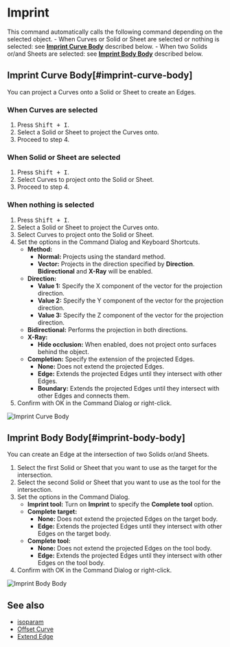 
<Reference shortcut="Shift + I" command="Imprint" button="" />

# Imprint

This command automatically calls the following command depending on the selected object.
     - When Curves or Solid or Sheet are selected or nothing is selected: see [**Imprint Curve Body**](#imprint-curve-body) described below.
     - When two Solids or/and Sheets are selected: see [**Imprint Body Body**](#imprint-body-body) described below.

## Imprint Curve Body[#imprint-curve-body]

You can project a  Curves onto a Solid or Sheet to create an Edges.

### When Curves are selected

1. Press <kbd>Shift + I</kbd>.
2. Select a Solid or Sheet to project the Curves onto.
3. Proceed to step 4.

### When Solid or Sheet are selected

1. Press <kbd>Shift + I</kbd>.
2. Select Curves to project onto the Solid or Sheet.
3. Proceed to step 4.

### When nothing is selected

1. Press <kbd>Shift + I</kbd>.
2. Select a Solid or Sheet to project the Curves onto.
3. Select Curves to project onto the Solid or Sheet.
4. Set the options in the Command Dialog and Keyboard Shortcuts.
   - **Method:**
        - **Normal:** Projects using the standard method.
        - **Vector:** Projects in the direction specified by **Direction**. **Bidirectional** and **X-Ray** will be enabled.
   - **Direction:**
        - **Value 1:** Specify the X component of the vector for the projection direction.
        - **Value 2:** Specify the Y component of the vector for the projection direction.
        - **Value 3:** Specify the Z component of the vector for the projection direction.
   - **Bidirectional:** Performs the projection in both directions.
   - **X-Ray:** 
        - **Hide occlusion:** When enabled, does not project onto surfaces behind the object.
   - **Completion:** Specify the extension of the projected Edges.
        - **None:** Does not extend the projected Edges.
        - **Edge:** Extends the projected Edges until they intersect with other Edges.
        - **Boundary:** Extends the projected Edges until they intersect with other Edges and connects them.
5. Confirm with OK in the Command Dialog or right-click.

![Imprint Curve Body](/img/imprint-curve-body.gif)

## Imprint Body Body[#imprint-body-body]

You can create an Edge at the intersection of two Solids or/and Sheets.

1. Select the first Solid or Sheet that you want to use as the target for the intersection.
2. Select the second Solid or Sheet that you want to use as the tool for the intersection.
3. Set the options in the Command Dialog.
   - **Imprint tool:** Turn on **Imprint** to specify the **Complete tool** option.
   - **Complete target:** 
        - **None:** Does not extend the projected Edges on the target body.
        - **Edge:** Extends the projected Edges until they intersect with other Edges on the target body.
   - **Complete tool:**
        - **None:** Does not extend the projected Edges on the tool body.
        - **Edge:** Extends the projected Edges until they intersect with other Edges on the tool body.   
4. Confirm with OK in the Command Dialog or right-click.

![Imprint Body Body](/img/imprint-body-body.gif)

## See also
- [isoparam](./isoparam)
- [Offset Curve](./offset-curve)
- [Extend Edge](./extend-edge)